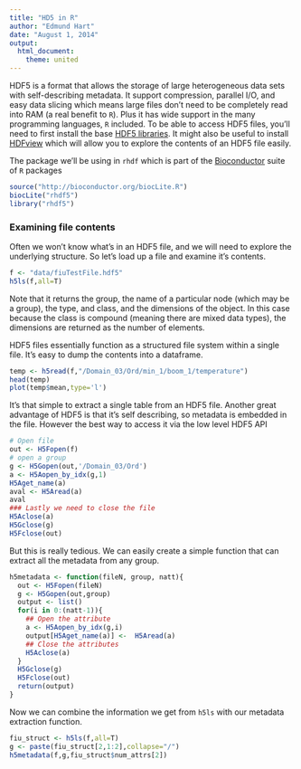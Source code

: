 ```yaml
---
title: "HD5 in R"
author: "Edmund Hart"
date: "August 1, 2014"
output:
  html_document:
    theme: united
---
```

  
HDF5 is a format that allows the storage of large heterogeneous data sets with self-describing metadata.  It support compression, parallel I/O, and easy data slicing which means large files don't need to be completely read into RAM (a real benefit to `R`).  Plus it has wide support in the many programming languages, `R` included.  To be able to access HDF5 files, you'll need to first install the base [HDF5 libraries](http://www.hdfgroup.org/HDF5/release/obtain5.html#obtain).  It might also be useful to install [HDFview](http://www.hdfgroup.org/products/java/hdfview/) which will allow you to explore the contents of an HDF5 file easily.


The package we'll be using in `rhdf` which is part of the [Bioconductor](http://www.bioconductor.org) suite of `R` packages
```r
source("http://bioconductor.org/biocLite.R")
biocLite("rhdf5")
library("rhdf5")
```


### Examining file contents

Often we won't know what's in an HDF5 file, and we will need to explore the underlying structure.  So let's load up a file and examine it's contents.

```r
f <- "data/fiuTestFile.hdf5"
h5ls(f,all=T)
```
Note that it returns the group, the name of a particular node (which may be a group), the type, and class, and the dimensions of the object.  In this case because the class is compound (meaning there are mixed data types), the dimensions are returned as the number of elements.

HDF5 files essentially function as a structured file system within a single file. It's easy to dump the contents into a dataframe.

```r
temp <- h5read(f,"/Domain_03/Ord/min_1/boom_1/temperature")
head(temp)
plot(temp$mean,type='l')
```

It's that simple to extract a single table from an HDF5 file.  Another great advantage of HDF5 is that it's self describing, so metadata is embedded in the file. However the best way to access it via the low level HDF5 API
```r
# Open file
out <- H5Fopen(f)
# open a group
g <- H5Gopen(out,'/Domain_03/Ord')
a <- H5Aopen_by_idx(g,1)
H5Aget_name(a)
aval <- H5Aread(a)
aval 
### Lastly we need to close the file
H5Aclose(a)
H5Gclose(g)
H5Fclose(out)
```

But this is really tedious.  We can easily create a simple function that can extract all the metadata from any group.

```r

h5metadata <- function(fileN, group, natt){
  out <- H5Fopen(fileN)
  g <- H5Gopen(out,group)
  output <- list()
  for(i in 0:(natt-1)){
    ## Open the attribute
    a <- H5Aopen_by_idx(g,i)
    output[H5Aget_name(a)] <-  H5Aread(a)
    ## Close the attributes
    H5Aclose(a)
  }
  H5Gclose(g)
  H5Fclose(out)
  return(output)
}

```

Now we can combine the information we get from `h5ls` with our metadata extraction function.  

```r
fiu_struct <- h5ls(f,all=T)
g <- paste(fiu_struct[2,1:2],collapse="/")
h5metadata(f,g,fiu_struct$num_attrs[2])
```




